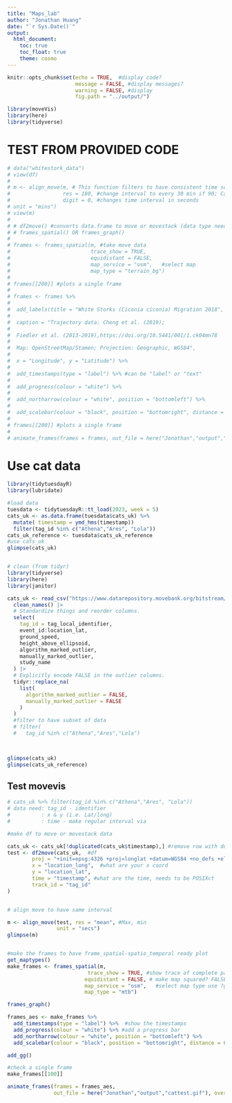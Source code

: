 ```yaml
---
title: "Maps_lab"
author: "Jonathan Huang"
date: "`r Sys.Date()`"
output: 
  html_document:
    toc: true 
    toc_float: true
    theme: cosmo
---
```


```r
knitr::opts_chunk$set(echo = TRUE,  #display code?
                      message = FALSE, #display messages?
                      warning = FALSE, #display 
                      fig.path = "../output/")
```

```r
library(moveVis)
library(here)
library(tidyverse)

```

# TEST FROM PROVIDED CODE
```r
# data("whitestork_data")
# view(df)
# 
# m <- align_move(m, # This function filters to have consistent time scale so function frames_spatial
#                 res = 180, #change interval to every 30 min if 90; Can be "max" or "min" or "mean" for the average resolution
#                 digit = 0, #changes time interval in seconds
# unit = "mins")
# view(m)
# 
# # df2move() #converts data.frame to move or movestack (data type needed) to add into :
# # frames_spatial() OR frames_graph()
# 
# frames <- frames_spatial(m, #take move data
#                          trace_show = TRUE,
#                          equidistant = FALSE,
#                          map_service = "osm",   #select map
#                          map_type = "terrain_bg")
# 
# frames[[200]] #plots a single frame
# 
# frames <- frames %>% 
# 
#  add_labels(title = "White Storks (Ciconia ciconia) Migration 2018",
# 
#  caption = "Trajectory data: Cheng et al. (2019); 
# 
#  Fiedler et al. (2013-2019),https://doi.org/10.5441/001/1.ck04mn78
# 
#  Map: OpenStreetMap/Stamen; Projection: Geographic, WGS84",
# 
#  x = "Longitude", y = "Latitude") %>%
# 
#  add_timestamps(type = "label") %>% #can be "label" or "text"
# 
#  add_progress(colour = "white") %>%
# 
#  add_northarrow(colour = "white", position = "bottomleft") %>% 
# 
#  add_scalebar(colour = "black", position = "bottomright", distance = 600)
# 
# frames[[200]] #plots a single frame
# 
# animate_frames(frames = frames, out_file = here("Jonathan","output","stork.gif"))
```



# Use cat data
```r
library(tidytuesdayR)
library(lubridate)

#load data
tuesdata <- tidytuesdayR::tt_load(2023, week = 5)
cats_uk <- as.data.frame(tuesdata$cats_uk) %>% 
  mutate( timestamp = ymd_hms(timestamp)) 
  filter(tag_id %in% c("Athena","Ares", "Lola"))
cats_uk_reference <- tuesdata$cats_uk_reference
#use cats_uk
glimpse(cats_uk)


# clean (from tidyr)
library(tidyverse)
library(here)
library(janitor)

cats_uk <- read_csv("https://www.datarepository.movebank.org/bitstream/handle/10255/move.883/Pet%20Cats%20United%20Kingdom.csv?sequence=3") |>
  clean_names() |>
  # Standardize things and reorder columns.
  select(
    tag_id = tag_local_identifier,
    event_id:location_lat,
    ground_speed,
    height_above_ellipsoid,
    algorithm_marked_outlier,
    manually_marked_outlier,
    study_name
  ) |>
  # Explicitly encode FALSE in the outlier columns.
  tidyr::replace_na(
    list(
      algorithm_marked_outlier = FALSE,
      manually_marked_outlier = FALSE
    )
  ) 
  #filter to have subset of data
  # filter(
  #   tag_id %in% c("Athena","Ares","Lola")
  


glimpse(cats_uk)
glimpse(cats_uk_reference)

```

## Test movevis
```r
# cats_uk %>% filter(tag_id %in% c("Athena","Ares", "Lola"))
# data need: tag_id - identifier
#          : x & y (i.e. Lat/long)
#          : time - make regular interval via 

#make df to move or movestack data

cats_uk <- cats_uk[!duplicated(cats_uk$timestamp),] #remove row with duplicate time stamp
test <- df2move(cats_uk,  #df
        proj = "+init=epsg:4326 +proj=longlat +datum=WGS84 +no_defs +ellps=WGS84 +towgs84=0,0,0",  #type of projection
        x = "location_long",  #what are your x coord
        y = "location_lat",
        time = "timestamp", #what are the time, needs to be POSIXct
        track_id = "tag_id"
)


# align move to have same interval

m <- align_move(test, res = "mean", #Max, min
                unit = "secs")
glimpse(m)


#make the frames to have frame_spatial-spatio_temporal ready plot
get_maptypes()
make_frames <- frames_spatial(m,
                          trace_show = TRUE, #show trace of complete path
                         equidistant = FALSE, # make map squared? FALSE= prevent stretching of map
                         map_service = "osm",   #select map type use ?get_maptypes
                         map_type = "mtb")

frames_graph()

frames_aes <- make_frames %>% 
  add_timestamps(type = "label") %>%  #show the timestamps
  add_progress(colour = "white") %>% #add a progress bar
  add_northarrow(colour = "white", position = "bottomleft") %>% 
  add_scalebar(colour = "black", position = "bottomright", distance = 600)

add_gg()

#check a single frame
make_frames[[100]]

animate_frames(frames = frames_aes,
               out_file = here("Jonathan","output","cattest.gif"), overwrite = TRUE)
```

